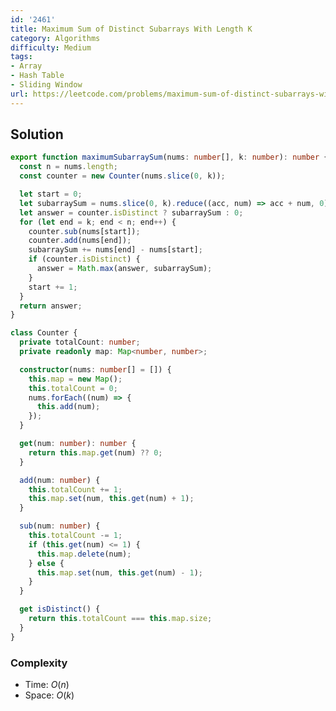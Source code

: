 ```yaml
---
id: '2461'
title: Maximum Sum of Distinct Subarrays With Length K
category: Algorithms
difficulty: Medium
tags:
- Array
- Hash Table
- Sliding Window
url: https://leetcode.com/problems/maximum-sum-of-distinct-subarrays-with-length-k
---
```


## Solution

```typescript filename="solution.ts" copy
export function maximumSubarraySum(nums: number[], k: number): number {
  const n = nums.length;
  const counter = new Counter(nums.slice(0, k));

  let start = 0;
  let subarraySum = nums.slice(0, k).reduce((acc, num) => acc + num, 0);
  let answer = counter.isDistinct ? subarraySum : 0;
  for (let end = k; end < n; end++) {
    counter.sub(nums[start]);
    counter.add(nums[end]);
    subarraySum += nums[end] - nums[start];
    if (counter.isDistinct) {
      answer = Math.max(answer, subarraySum);
    }
    start += 1;
  }
  return answer;
}

class Counter {
  private totalCount: number;
  private readonly map: Map<number, number>;

  constructor(nums: number[] = []) {
    this.map = new Map();
    this.totalCount = 0;
    nums.forEach((num) => {
      this.add(num);
    });
  }

  get(num: number): number {
    return this.map.get(num) ?? 0;
  }

  add(num: number) {
    this.totalCount += 1;
    this.map.set(num, this.get(num) + 1);
  }

  sub(num: number) {
    this.totalCount -= 1;
    if (this.get(num) <= 1) {
      this.map.delete(num);
    } else {
      this.map.set(num, this.get(num) - 1);
    }
  }

  get isDistinct() {
    return this.totalCount === this.map.size;
  }
}
```

### Complexity

- Time: $O(n)$
- Space: $O(k)$

